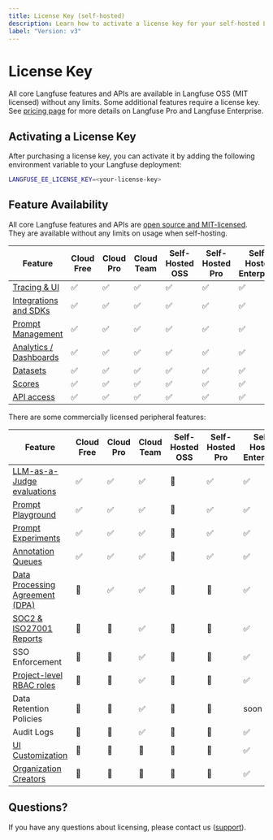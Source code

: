 ```yaml
---
title: License Key (self-hosted)
description: Learn how to activate a license key for your self-hosted Langfuse deployment.
label: "Version: v3"
---
```


# License Key

All core Langfuse features and APIs are available in Langfuse OSS (MIT licensed) without any limits.
Some additional features require a license key.
See [pricing page](/pricing-self-host) for more details on Langfuse Pro and Langfuse Enterprise.

## Activating a License Key

After purchasing a license key, you can activate it by adding the following environment variable to your Langfuse deployment:

```bash
LANGFUSE_EE_LICENSE_KEY=<your-license-key>
```

## Feature Availability

All core Langfuse features and APIs are [open source and MIT-licensed](/docs/open-source). They are available without any limits on usage when self-hosting.

| Feature                                            | Cloud<br/>Free | Cloud<br/>Pro | Cloud<br/>Team | Self-Hosted<br/>OSS | Self-Hosted<br/>Pro | Self-Hosted<br/>Enterprise |
| -------------------------------------------------- | -------------- | ------------- | -------------- | ------------------- | ------------------- | -------------------------- |
| [Tracing & UI](/docs/tracing)                      | ✅             | ✅            | ✅             | ✅                  | ✅                  | ✅                         |
| [Integrations and SDKs](/docs/tracing)             | ✅             | ✅            | ✅             | ✅                  | ✅                  | ✅                         |
| [Prompt Management](/docs/prompts)                 | ✅             | ✅            | ✅             | ✅                  | ✅                  | ✅                         |
| [Analytics / Dashboards](/docs/analytics/overview) | ✅             | ✅            | ✅             | ✅                  | ✅                  | ✅                         |
| [Datasets](/docs/datasets/overview)                | ✅             | ✅            | ✅             | ✅                  | ✅                  | ✅                         |
| [Scores](/docs/scores/overview)                    | ✅             | ✅            | ✅             | ✅                  | ✅                  | ✅                         |
| [API access](/docs/query-traces)                   | ✅             | ✅            | ✅             | ✅                  | ✅                  | ✅                         |

There are some commercially licensed peripheral features:

| Feature                                                        | Cloud<br/>Free | Cloud<br/>Pro | Cloud<br/>Team | Self-Hosted<br/>OSS | Self-Hosted<br/>Pro | Self-Hosted<br/>Enterprise |
| -------------------------------------------------------------- | -------------- | ------------- | -------------- | ------------------- | ------------------- | -------------------------- |
| [LLM-as-a-Judge evaluations](/docs/scores/model-based-evals)   | ✅             | ✅            | ✅             | 🛑                  | ✅                  | ✅                         |
| [Prompt Playground](/docs/playground)                          | ✅             | ✅            | ✅             | 🛑                  | ✅                  | ✅                         |
| [Prompt Experiments](/docs/datasets/prompt-experiments)        | ✅             | ✅            | ✅             | 🛑                  | ✅                  | ✅                         |
| [Annotation Queues](/docs/scores/annotation#annotation-queues) | ✅             | ✅            | ✅             | 🛑                  | ✅                  | ✅                         |
| [Data Processing Agreement (DPA)](/security)                   | 🛑             | ✅            | ✅             | 🛑                  | 🛑                  | ✅                         |
| [SOC2 & ISO27001 Reports](/security)                           | 🛑             | 🛑            | ✅             | 🛑                  | 🛑                  | ✅                         |
| SSO Enforcement                                                | 🛑             | 🛑            | ✅             | 🛑                  | 🛑                  | ✅                         |
| [Project-level RBAC roles](/docs/rbac)                         | 🛑             | 🛑            | ✅             | 🛑                  | 🛑                  | ✅                         |
| Data Retention Policies                                        | 🛑             | 🛑            | ✅             | 🛑                  | 🛑                  | soon                       |
| Audit Logs                                                     | 🛑             | 🛑            | ✅             | 🛑                  | 🛑                  | ✅                         |
| [UI Customization](/self-hosting/ui-customization)             | 🛑             | 🛑            | 🛑             | 🛑                  | 🛑                  | ✅                         |
| [Organization Creators](/self-hosting/organization-creators)   | 🛑             | 🛑            | 🛑             | 🛑                  | 🛑                  | ✅                         |

## Questions?

If you have any questions about licensing, please contact us ([support](/support)).
